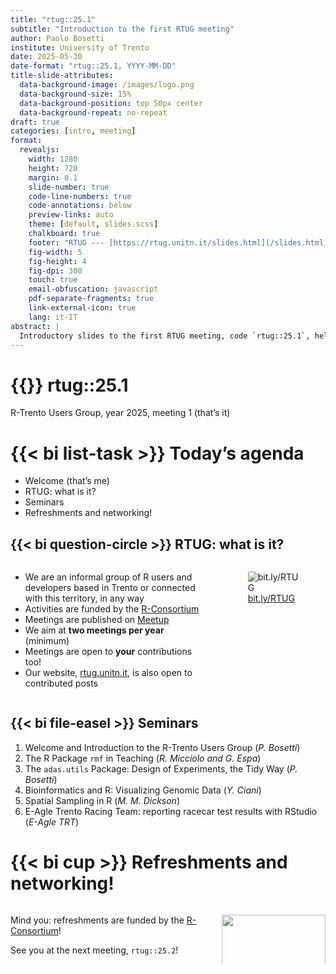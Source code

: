 ```yaml
---
title: "rtug::25.1"
subtitle: "Introduction to the first RTUG meeting"
author: Paolo Bosetti
institute: University of Trento
date: 2025-05-30
date-format: "rtug::25.1, YYYY-MM-DD"
title-slide-attributes:
  data-background-image: /images/logo.png
  data-background-size: 15%
  data-background-position: top 50px center
  data-background-repeat: no-repeat
draft: true
categories: [intro, meeting]
format: 
  revealjs:
    width: 1280
    height: 720
    margin: 0.1
    slide-number: true
    code-line-numbers: true
    code-annotations: below
    preview-links: auto
    theme: [default, slides.scss]
    chalkboard: true
    footer: "RTUG --- [https://rtug.unitn.it/slides.html](/slides.html)"
    fig-width: 5
    fig-height: 4
    fig-dpi: 300
    touch: true
    email-obfuscation: javascript
    pdf-separate-fragments: true
    link-external-icon: true
    lang: it-IT
abstract: |
  Introductory slides to the first RTUG meeting, code `rtug::25.1`, held on May 30, 2025.
---
```


# {{<bi info-circle>}} rtug::25.1

R-Trento Users Group, year 2025, meeting 1 (that's it)

# {{< bi list-task >}} Today's agenda

- Welcome (that's me)
- RTUG: what is it?
- Seminars
- Refreshments and networking!


## {{< bi question-circle >}} RTUG: what is it?

:::{.columns}
:::{.column width="66%"}
* We are an informal group of R users and developers based in Trento or connected with this territory, in any way
* Activities are funded by the [R-Consortium](https://r-consortium.org)
* Meetings are published on [Meetup](https://www.meetup.com/r-trento-users-group/)
* We aim at **two meetings per year** (minimum)
* Meetings are open to **your** contributions too!
* Our website, [rtug.unitn.it](https://rtug.unitn.it), is also open to contributed posts

:::

:::{.column width="34%"}
![[bit.ly/RTUG](https://bit.ly/RTUG)](/images/bit.ly_RTUG.svg)
:::
:::


## {{< bi file-easel >}} Seminars

1. Welcome and Introduction to the R-Trento Users Group (*P. Bosetti*)
2. The R Package `rmf` in Teaching (*R. Micciolo and G. Espa*)
3. The `adas.utils` Package: Design of Experiments, the Tidy Way (*P. Bosetti*)
4. Bioinformatics and R: Visualizing Genomic Data (*Y. Ciani*)
5. Spatial Sampling in R (*M. M. Dickson*)
6. E-Agle Trento Racing Team: reporting racecar test results with RStudio (*E-Agle TRT*)


# {{< bi cup >}} Refreshments and networking!

:::{.columns}
:::{.column width="60%"}
Mind you: refreshments are funded by the [R-Consortium](https://r-consortium.org)!

See you at the next meeting, `rtug::25.2`!
:::
:::{.column width="30%"}
![](https://r-consortium.org/images/RConsortium_Horizontal_Pantone.webp){width=100%}
:::
:::